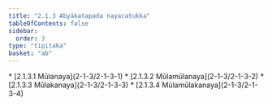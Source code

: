 ```yaml
---
title: "2.1.3 Abyākatapada nayacatukka"
tableOfContents: false
sidebar:
  order: 3
type: "tipitaka"
basket: "ab"
---
```



<DynamicBreadcrumb />



<TableOfContents>
* [2.1.3.1 Mūlanaya](2-1-3/2-1-3-1)
* [2.1.3.2 Mūlamūlanaya](2-1-3/2-1-3-2)
* [2.1.3.3 Mūlakanaya](2-1-3/2-1-3-3)
* [2.1.3.4 Mūlamūlakanaya](2-1-3/2-1-3-4)
</TableOfContents>